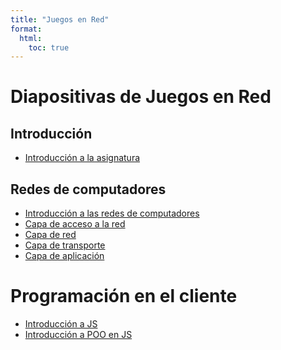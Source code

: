 ```yaml
---
title: "Juegos en Red"
format: 
  html:
    toc: true
---
```


# Diapositivas de Juegos en Red

## Introducción

- [Introducción a la asignatura](sub_introduction.html)

## Redes de computadores

- [Introducción a las redes de computadores](ch1_p1.html) 
- [Capa de acceso a la red](ch1_p2.html)
- [Capa de red](ch1_p3.html)
- [Capa de transporte](ch1_p4.html)
- [Capa de aplicación](ch1_p5.html)

# Programación en el cliente

- [Introducción a JS](ch2_p1.html)
- [Introducción a POO en JS](ch2_p2.html)